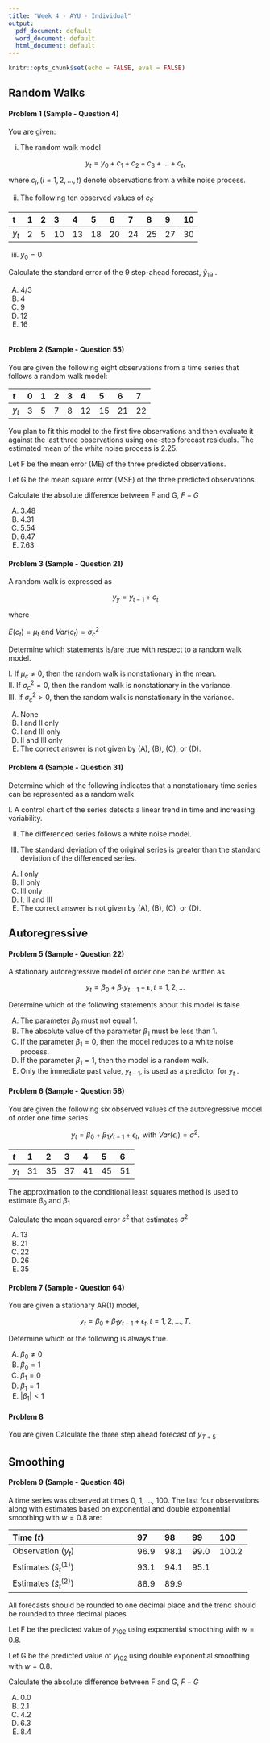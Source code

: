 ```yaml
---
title: "Week 4 - AYU - Individual"
output:
  pdf_document: default
  word_document: default
  html_document: default
---
```


```r
knitr::opts_chunk$set(echo = FALSE, eval = FALSE)
```

## Random Walks

#### Problem 1 (Sample - Question 4)

You are given:

i) The random walk model 

$$
y_t =  y_0 + c_1 + c_2 + c_3 +...+c_t,
$$

where $c_i, (i = 1, 2,..., t)$ denote observations from a white noise process. 

ii) The following ten observed values of $c_t$: 

| t     | 1 | 2 | 3 | 4 | 5 | 6 | 7 | 8 | 9 |10|
|:-------|:----|:----|:----|:----|:----|:----|:----|:----|:----|:----|
| $y_t$ | 2  | 5  | 10  | 13  | 18  | 20  | 24  |25| 27  | 30  |


iii) $y_0 = 0$

Calculate the standard error of the 9 step-ahead forecast, $\hat{y}_{19}$ .

(A) 4/3
(B) 4
(C) 9
(D) 12
(E) 16 

```r

```


#### Problem 2 (Sample - Question 55)

You are given the following eight observations from a time series that follows a
random walk model: 

| $t$     | 0  | 1  | 2  | 3  | 4   | 5   | 6   | 7   |
|:--------|:---|:---|:---|:---|:----|:----|:----|:----|
| $y_t$ | 3  | 5  | 7  | 8  | 12  | 15  | 21  | 22  |


You plan to fit this model to the first five observations and then evaluate it against the
last three observations using one-step forecast residuals. The estimated mean of the white
noise process is 2.25.

Let F be the mean error (ME) of the three predicted observations.

Let G be the mean square error (MSE) of the three predicted observations.

Calculate the absolute difference between F and G, $F-G$

(A) 3.48
(B) 4.31
(C) 5.54
(D) 6.47
(E) 7.63 


#### Problem 3 (Sample - Question 21)


A random walk is expressed as

$$y_y = y_{t-1} + c_t$$

where

$E(c_t) = \mu_t$ and $Var(c_t) = \sigma_c^2$

Determine which statements is/are true with respect to a random walk model.

I. If $\mu_c \neq 0$, then the random walk is nonstationary in the mean. \
II. If $\sigma^2_c = 0$, then the random walk is nonstationary in the variance. \
III. If $\sigma^2_c > 0$, then the random walk is nonstationary in the variance.

(A) None
(B) I and II only
(C) I and III only
(D) II and III only
(E) The correct answer is not given by (A), (B), (C), or (D). 

#### Problem 4 (Sample - Question 31)

Determine which of the following indicates that a nonstationary time series can be
represented as a random walk

I. A control chart of the series detects a linear trend in time and increasing
variability.

II. The differenced series follows a white noise model.

III. The standard deviation of the original series is greater than the standard
deviation of the differenced series.

(A) I only
(B) II only
(C) III only
(D) I, II and III
(E) The correct answer is not given by (A), (B), (C), or (D).

## Autoregressive

#### Problem 5 (Sample - Question 22)

A stationary autoregressive model of order one can be written as

$$y_t = \beta_0 + \beta_1y_{t-1} + \epsilon, t =  1, 2,...$$

Determine which of the following statements about this model is false

(A) The parameter $\beta_0$ must not equal 1.
(B) The absolute value of the parameter $\beta_1$ must be less than 1.
(C) If the parameter $\beta_1 = 0$, then the model reduces to a white noise process.
(D) If the parameter $\beta_1 = 1$, then the model is a random walk.
(E) Only the immediate past value, $y_{t-1}$, is used as a predictor for $y_t$ . 


#### Problem 6 (Sample - Question 58)

You are given the following six observed values of the autoregressive model of
order one time series 

$$
y_t = \beta_0 + \beta_1 y_{t-1} + \epsilon_t, \text{ with   }  Var(\epsilon_t) = \sigma^2.
$$

| $t$  | 1  | 2  | 3  | 4  | 5   | 6  |
|:-----|:---|:---|:---|:---|:----|:---|
| $y_t$| 31 | 35 | 37 | 41 | 45  | 51 |


The approximation to the conditional least squares method is used to estimate $\beta_0$
and $\beta_1$

Calculate the mean squared error $s^2$ that estimates $\sigma^2$

(A) 13
(B) 21
(C) 22
(D) 26
(E) 35 

#### Problem 7 (Sample - Question 64)

You are given a stationary AR(1) model, 

$$
y_t = \beta_0 + \beta_1 y_{t-1} + \epsilon_t, t = 1, 2,..., T.
$$

Determine which or the following is always true.

(A) $\beta_0 \neq 0$
(B) $\beta_0 = 1$
(C) $\beta_1 = 0$
(D) $\beta_1 = 1$
(E) $|\beta_1| < 1$

#### Problem 8

You are given
\begin{align*}
y_t &= .6y_{t-1} -5 + \epsilon \\
y_T &= 7
\end{align*}
Calculate the three step ahead forecast of $y_{T+5}$


## Smoothing

#### Problem 9 (Sample - Question 46)

A time series was observed at times 0, 1, …, 100. The last four observations along
with estimates based on exponential and double exponential smoothing with $w =0.8$ are:

| Time ($t$)                  | 97   | 98   | 99   | 100   |
|:-----------------------------|:------|:------|:------|:-------|
| Observation ($y_t$)        | 96.9 | 98.1 | 99.0 | 100.2 |
| Estimates ($\hat{s}^(1)_t$) | 93.1 | 94.1 | 95.1 |       |
| Estimates ($\hat{s}^(2)_t$)                  | 88.9 | 89.9 |      |       |

All forecasts should be rounded to one decimal place and the trend should be rounded to
three decimal places.

Let F be the predicted value of $y_{102}$ using exponential smoothing with $w = 0.8$.

Let G be the predicted value of $y_{102}$ using double exponential smoothing with $w = 0.8$.

Calculate the absolute difference between F and G, $F-G$

(A) 0.0
(B) 2.1
(C) 4.2
(D) 6.3
(E) 8.4 


<!---


#### Problem (Sample - Question 38)

You are given two models:

Model L: 
 
$$y_t = \beta_0 + \beta_1 t + \epsilon_t$$
where $\epsilon_t$ is a white noise process, for $t = 0,1,2, …$

Model M: 
\begin{align*}
y_t &= y_0 + \mu_c t + u_t \\
c_t &= y_t - y_{t-1} \\
u_t &= \sum_{j=1}^t \epsilon_j
\end{align*}

where $\epsilon_t$ is a white noise process, for $t = 0,1,2, …$
Determine which of the following statements is/are true.

I. Model L is a linear trend in time model where the error component is not a
random walk.

II. Model M is a random walk model where the error component of the model
is also a random walk.

III. The comparison between Model L and Model M is not clear when the
parameter $\mu_c = 0$

(A) I only
(B) II only
(C) III only
(D) I, II and III
(E) The correct answer is not given by (A), (B), (C), or (D). 

-->

<!---

#### Problem (Sample - Question 3)

You are given:

i) The random walk model 

$$
y_t =  y_0 + c_1 + c_2 + c_3 +...+c_t,
$$

where $c_i, (i = 1, 2,..., t)$ denote observations from a white noise process. 

ii) The following nine observed values of $c_t$: 

| t     | 11 | 12 | 13 | 14 | 15 | 16 | 17 | 18 | 19 |
|:-------|:----|:----|:----|:----|:----|:----|:----|:----|:----|
| $c_t$ | 2  | 3  | 5  | 3  | 4  | 2  | 4  | 1  | 2  |

iii) The average value of $c_1, c_2,..., c_{10}$ is 2. 

iv) The 9 step ahead forecast of $y_{19}$,  $\hat{y}_{19}$ is estimated based on the observed value
of 10 y . 

Calculate the forecast error,  $y_{19} - \hat{y}_{19}$

(A) 1
(B) 2
(C) 3
(D) 8
(E) 18 

-->


